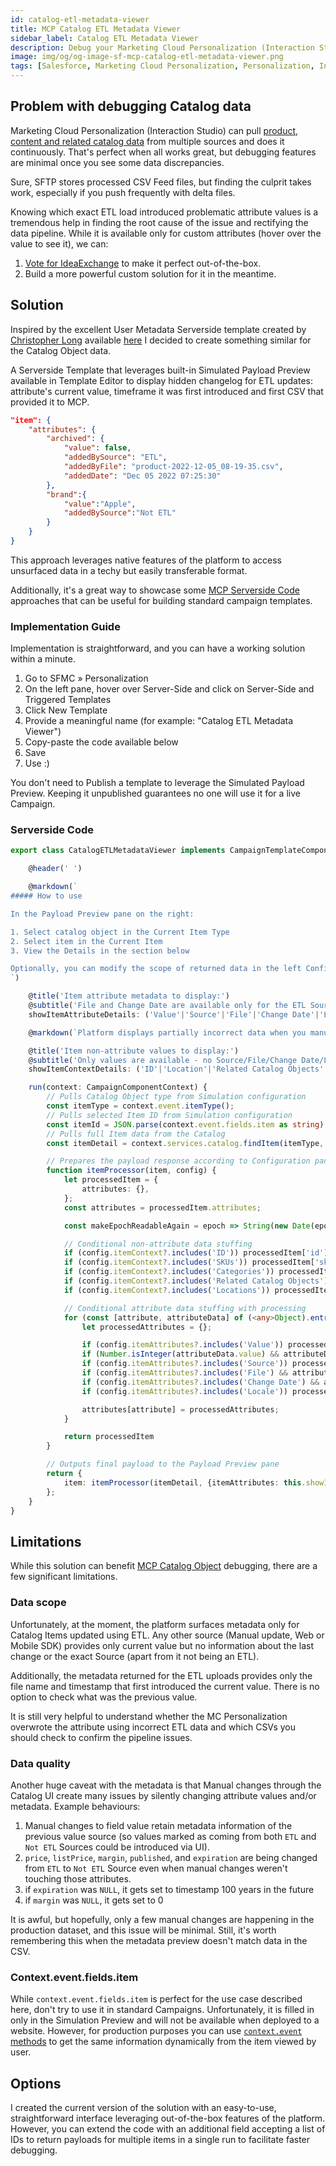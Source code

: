 ```yaml
---
id: catalog-etl-metadata-viewer
title: MCP Catalog ETL Metadata Viewer
sidebar_label: Catalog ETL Metadata Viewer
description: Debug your Marketing Cloud Personalization (Interaction Studio) Catalog Object Item attributes with the power of Serverside Code.
image: img/og/og-image-sf-mcp-catalog-etl-metadata-viewer.png
tags: [Salesforce, Marketing Cloud Personalization, Personalization, Interaction Studio, TypeScript, Data Management]
---
```



<LeadText content="Debug your Marketing Cloud Personalization (Interaction Studio) Catalog Object Item attributes with the power of Serverside Code." />

## Problem with debugging Catalog data

Marketing Cloud Personalization (Interaction Studio) can pull [product, content and related catalog data](/docs/salesforce/marketing-cloud-personalization/catalog-architecture.mdx) from multiple sources and does it continuously. That's perfect when all works great, but debugging features are minimal once you see some data discrepancies.

Sure, SFTP stores processed CSV Feed files, but finding the culprit takes work, especially if you push frequently with delta files.

Knowing which exact ETL load introduced problematic attribute values is a tremendous help in finding the root cause of the issue and rectifying the data pipeline. While it is available only for custom attributes (hover over the value to see it), we can:

1. [Vote for IdeaExchange](https://ideas.salesforce.com/s/idea/a0B8W00000NWbmJUAT/full-mcp-catalog-metadata-visibility) to make it perfect out-of-the-box.
2. Build a more powerful custom solution for it in the meantime.

## Solution

Inspired by the excellent User Metadata Serverside template created by [Christopher Long](https://www.linkedin.com/in/christopherlong/) available [here](https://github.com/christopher-longSFDC/mcp/wiki/Serverside-Templates) I decided to create something similar for the Catalog Object data.

A Serverside Template that leverages built-in Simulated Payload Preview available in Template Editor to display hidden changelog for ETL updates: attribute's current value, timeframe it was first introduced and first CSV that provided it to MCP.

```json title="Example response"
"item": {
    "attributes": {
        "archived": {
            "value": false,
            "addedBySource": "ETL",
            "addedByFile": "product-2022-12-05_08-19-35.csv",
            "addedDate": "Dec 05 2022 07:25:30"
        },
        "brand":{
            "value":"Apple",
            "addedBySource":"Not ETL"
        }
    }
}
```

This approach leverages native features of the platform to access unsurfaced data in a techy but easily transferable format.

Additionally, it's a great way to showcase some [MCP Serverside Code](/docs/salesforce/marketing-cloud-personalization/serverside-code-basics.mdx) approaches that can be useful for building standard campaign templates.

### Implementation Guide

Implementation is straightforward, and you can have a working solution within a minute.

1. Go to SFMC » Personalization
2. On the left pane, hover over Server-Side and click on Server-Side and Triggered Templates
3. Click New Template
4. Provide a meaningful name (for example: "Catalog ETL Metadata Viewer")
5. Copy-paste the code available below
6. Save
7. Use :)

You don't need to Publish a template to leverage the Simulated Payload Preview. Keeping it unpublished guarantees no one will use it for a live Campaign.

### Serverside Code

```ts
export class CatalogETLMetadataViewer implements CampaignTemplateComponent {

    @header(' ')

    @markdown(`
##### How to use

In the Payload Preview pane on the right:

1. Select catalog object in the Current Item Type
2. Select item in the Current Item
3. View the Details in the section below

Optionally, you can modify the scope of returned data in the left Configuration pane.
`)

    @title('Item attribute metadata to display:')
    @subtitle('File and Change Date are available only for the ETL Source.')
    showItemAttributeDetails: ('Value'|'Source'|'File'|'Change Date'|'Locale')[] = ['Value', 'Source', 'File', 'Change Date'];

    @markdown(`Platform displays partially incorrect data when you manually Save Item in the Catalog, learn more [here](https://mateuszdabrowski.pl/docs/interaction-studio/snippets/mcp-catalog-etl-metadata-viewer/).`)

    @title('Item non-attribute values to display:')
    @subtitle('Only values are available - no Source/File/Change Date/Locale data is exposed by the platform.')
    showItemContextDetails: ('ID'|'Location'|'Related Catalog Objects'|'Categories'|'SKUs')[];

    run(context: CampaignComponentContext) {
        // Pulls Catalog Object type from Simulation configuration
        const itemType = context.event.itemType();
        // Pulls selected Item ID from Simulation configuration
        const itemId = JSON.parse(context.event.fields.item as string)._id.value;
        // Pulls full Item data from the Catalog
        const itemDetail = context.services.catalog.findItem(itemType, itemId);

        // Prepares the payload response according to Configuration pane
        function itemProcessor(item, config) {
            let processedItem = {
                attributes: {},
            };
            const attributes = processedItem.attributes;

            const makeEpochReadableAgain = epoch => String(new Date(epoch)).substring(4, 24);

            // Conditional non-attribute data stuffing
            if (config.itemContext?.includes('ID')) processedItem['id'] = item.id;
            if (config.itemContext?.includes('SKUs')) processedItem['skus'] = item.skus;
            if (config.itemContext?.includes('Categories')) processedItem['categories'] = item.categories;
            if (config.itemContext?.includes('Related Catalog Objects')) processedItem['relatedCatalogObjects'] = item.dimensions;
            if (config.itemContext?.includes('Locations')) processedItem['locations'] = item.locations;

            // Conditional attribute data stuffing with processing
            for (const [attribute, attributeData] of (<any>Object).entries(item.attributes)) {
                let processedAttributes = {};

                if (config.itemAttributes?.includes('Value')) processedAttributes['value'] = attributeData.value;
                if (Number.isInteger(attributeData.value) && attributeData.value > 10e10) processedAttributes['readableValue'] = makeEpochReadableAgain(attributeData.value);
                if (config.itemAttributes?.includes('Source')) processedAttributes['addedBySource'] = attributeData.metadata?.origin || 'Not ETL';
                if (config.itemAttributes?.includes('File') && attributeData.metadata?.origin === 'ETL' ) processedAttributes['addedByFile'] = attributeData.metadata?.provider.substring(16);
                if (config.itemAttributes?.includes('Change Date') && attributeData.metadata?.origin === 'ETL' ) processedAttributes['addedDate'] = makeEpochReadableAgain(attributeData.metadata?.lastUpdated);
                if (config.itemAttributes?.includes('Locale')) processedAttributes['locale'] = attributeData.locale;

                attributes[attribute] = processedAttributes;
            }

            return processedItem
        }

        // Outputs final payload to the Payload Preview pane
        return {
            item: itemProcessor(itemDetail, {itemAttributes: this.showItemAttributeDetails, itemContext: this.showItemContextDetails}),
        };
    }
}
```

## Limitations

While this solution can benefit [MCP Catalog Object](/docs/salesforce/marketing-cloud-personalization/catalog-architecture.mdx) debugging, there are a few significant limitations.

### Data scope

Unfortunately, at the moment, the platform surfaces metadata only for Catalog Items updated using ETL. Any other source (Manual update, Web or Mobile SDK) provides only current value but no information about the last change or the exact Source (apart from it not being an ETL).

Additionally, the metadata returned for the ETL uploads provides only the file name and timestamp that first introduced the current value. There is no option to check what was the previous value.

It is still very helpful to understand whether the MC Personalization overwrote the attribute using incorrect ETL data and which CSVs you should check to confirm the pipeline issues.

### Data quality

Another huge caveat with the metadata is that Manual changes through the Catalog UI create many issues by silently changing attribute values and/or metadata. Example behaviours:

1. Manual changes to field value retain metadata information of the previous value source (so values marked as coming from both `ETL` and `Not ETL` Sources could be introduced via UI).
2. `price`, `listPrice`, `margin`, `published`, and `expiration` are being changed from `ETL` to `Not ETL` Source even when manual changes weren't touching those attributes.
3. if `expiration` was `NULL`, it gets set to timestamp 100 years in the future
4. if `margin` was `NULL`, it gets set to 0

It is awful, but hopefully, only a few manual changes are happening in the production dataset, and this issue will be minimal. Still, it's worth remembering this when the metadata preview doesn't match data in the CSV.

### Context.event.fields.item

While `context.event.fields.item` is perfect for the use case described here, don't try to use it in standard Campaigns. Unfortunately, it is filled in only in the Simulation Preview and will not be available when deployed to a website. However, for production purposes you can use [`context.event` methods](/docs/salesforce/marketing-cloud-personalization/serverside-code-context.mdx#event-methods) to get the same information dynamically from the item viewed by user.

## Options

I created the current version of the solution with an easy-to-use, straightforward interface leveraging out-of-the-box features of the platform. However, you can extend the code with an additional field accepting a list of IDs to return payloads for multiple items in a single run to facilitate faster debugging.